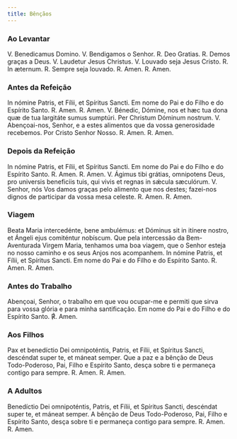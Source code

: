 ```yaml
---
title: Bênçãos
---
```


### Ao Levantar

<div class="grid grid-cols-2 gap-5">
  <span class="text-justify">V. Benedicamus Domino.</span>
  <span class="text-justify">V. Bendigamos o Senhor.</span>
  <span class="text-justify">
    <span class="text-red-500">R. </span>Deo Gratias.
  </span>
  <span class="text-justify">
    <span class="text-red-500">R. </span>Demos graças a Deus.
  </span>
  <span class="text-justify">V. Laudetur Jesus Christus.</span>
  <span class="text-justify">V. Louvado seja Jesus Cristo.</span>
  <span class="text-justify">
    <span class="text-red-500">R. </span>In æternum.
  </span>
  <span class="text-justify">
    <span class="text-red-500">R. </span>Sempre seja louvado.
  </span>
  <span class="text-justify">
    <span class="text-red-500">R. </span>Amen.
  </span>
  <span class="text-justify">
    <span class="text-red-500">R. </span>Amen.
  </span>
</div>

### Antes da Refeição

<div class="grid grid-cols-2 gap-5">
  <span class="text-justify">
    In nómine Patris, et Fílii, et Spíritus Sancti.
  </span>
  <span class="text-justify">
    Em nome do Pai e do Filho e do Espírito Santo.
  </span>
  <span class="text-justify">
    <span class="text-red-500">R. </span>Amen.
  </span>
  <span class="text-justify">
    <span class="text-red-500">R. </span>Amen.
  </span>
  <span class="text-justify">
    V. Bénedic, Dómine, nos et hæc tua dona quæ de tua largitáte sumus sumptúri.
    Per Christum Dóminum nostrum.
  </span>
  <span class="text-justify">
    V. Abençoai-nos, Senhor, e a estes alimentos que da vossa generosidade
    recebemos. Por Cristo Senhor Nosso.
  </span>
  <span class="text-justify">
    <span class="text-red-500">R. </span>Amen.
  </span>
  <span class="text-justify">
    <span class="text-red-500">R. </span>Amen.
  </span>
</div>

### Depois da Refeição

<div class="grid grid-cols-2 gap-5">
  <span class="text-justify">
    In nómine Patris, et Fílii, et Spíritus Sancti.
  </span>
  <span class="text-justify">
    Em nome do Pai e do Filho e do Espírito Santo.
  </span>
  <span class="text-justify">
    <span class="text-red-500">R. </span>Amen.
  </span>
  <span class="text-justify">
    <span class="text-red-500">R. </span>Amen.
  </span>
  <span class="text-justify">
    V. Ágimus tibi grátias, omnipotens Deus, pro universis beneficiis tuis, qui
    vivis et regnas in sǽcula sæculórum.
  </span>
  <span class="text-justify">
    V. Senhor, nós Vos damos graças pelo alimento que nos destes; fazei-nos
    dignos de participar da vossa mesa celeste.
  </span>
  <span class="text-justify">
    <span class="text-red-500">R. </span>Amen.
  </span>
  <span class="text-justify">
    <span class="text-red-500">R. </span>Amen.
  </span>
</div>

### Viagem

<div class="grid grid-cols-2 gap-5">
  <span class="text-justify">
    Beata Maria intercedénte, bene ambulémus: et Dóminus sit in itínere nostro,
    et Ángeli ejus comiténtur nobíscum.
  </span>
  <span class="text-justify">
    Que pela intercessão da Bem-Aventurada Virgem Maria, tenhamos uma boa
    viagem, que o Senhor esteja no nosso caminho e os seus Anjos nos acompanhem.
  </span>
  <span class="text-justify">
    In nómine Patris, et Fílii, et Spíritus Sancti.
  </span>
  <span class="text-justify">
    Em nome do Pai e do Filho e do Espírito Santo.
  </span>
  <span class="text-justify">
    <span class="text-red-500">R. </span>Amen.
  </span>
  <span class="text-justify">
    <span class="text-red-500">R. </span>Amen.
  </span>
</div>

### Antes do Trabalho

Abençoai, Senhor, o trabalho em que vou ocupar-me e permiti que sirva
para vossa glória e para minha santificação.
Em nome do Pai e do Filho e do Espírito Santo. ℟. Amen.

### Aos Filhos

<div class="grid grid-cols-2 gap-5">
  <span class="text-justify">
    Pax et benedíctio Dei omnipoténtis, Patris, et Fílii, et Spíritus Sancti,
    descéndat super te, et máneat semper.
  </span>
  <span class="text-justify">
    Que a paz e a bênção de Deus Todo-Poderoso, Pai, Filho e Espírito Santo,
    desça sobre ti e permaneça contigo para sempre.
  </span>
  <span class="text-justify">
    <span class="text-red-500">R. </span>Amen.
  </span>
  <span class="text-justify">
    <span class="text-red-500">R. </span>Amen.
  </span>
</div>

### A Adultos

<div class="grid grid-cols-2 gap-5">
  <span class="text-justify">
    Benedíctio Dei omnipoténtis, Patris, et Fílii, et Spíritus Sancti, descéndat
    super te, et máneat semper.
  </span>
  <span class="text-justify">
    A bênção de Deus Todo-Poderoso, Pai, Filho e Espírito Santo, desça sobre ti
    e permaneça contigo para sempre.
  </span>
  <span class="text-justify">
    <span class="text-red-500">R. </span>Amen.
  </span>
  <span class="text-justify">
    <span class="text-red-500">R. </span>Amen.
  </span>
</div>
